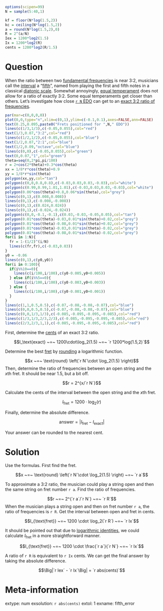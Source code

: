 ```r
options(scipen=99)
N = sample(5:40,1)

kf = floor(N*log(1.5,2))
kc = ceiling(N*log(1.5,2))
a = round(N*log(1.5,2),0)
R = 2^(a/N)
Iex = 1200*log2(1.5)
Ix = 1200*log2(R)
cents = 1200*log2(R/1.5)
```

Question
========

When the ratio between two [fundamental frequencies](https://en.wikipedia.org/wiki/Fundamental_frequency) is near 3:2, musicians call the [interval](https://en.wikipedia.org/wiki/Interval_(music)) a "[fifth](https://en.wikipedia.org/wiki/Perfect_fifth)", named from playing the first and fifth notes in a classical [diatonic scale](https://en.wikipedia.org/wiki/Diatonic_scale). Somewhat annoyingly, [equal temperament](https://en.wikipedia.org/wiki/Equal_temperament) does not allow for a ratio of exactly 3:2. Some equal temperaments get closer than others. Let's investigate how close [`r N` EDO](https://en.wikipedia.org/wiki/Equal_temperament#Various_equal_temperaments) can get to an [exact 3:2 ratio of frequencies](https://en.wikipedia.org/wiki/Just_intonation). 

```r
par(mar=c(0,0,0,0))
plot(0,0,type="n",xlim=c(0,1),ylim=c(-0.1,0.1),axes=FALSE,ann=FALSE)
text(0.25,0.095,paste0("Frets positioned for ",N," EDO"))
lines(c(1/3,1/3),c(-0.05,0.055),col="red")
text(1/3,0.07,"3:2",col="red")
lines(c(1/2,1/2),c(-0.05,0.055),col="blue")
text(1/2,0.07,"2:1",col="blue")
text(1/2,0.09,"octave",col="blue")
lines(c(0,0),c(-0.05,0.055),col="green")
text(0,0.07,"1",col="green")
theta=seq(0,2*pi,pi/100)
r = 2+cos(2*theta)+0.3*cos(theta)
xx = 1/8*r*cos(theta)+0.9
yy = 1/8*r*sin(theta)
polygon(xx,yy,col="tan")
polygon(c(0,0,0.8,0.8),c(-0.03,0.03,0.03,-0.03),col="white")
polygon(c(0.99,0.99,1.01,1.01),c(-0.03,0.03,0.03,-0.03),col="white")
polygon(0.06*cos(theta)+0.8,0.06*sin(theta),col="grey")
lines(c(0,1),c(0.008,0.008))
lines(c(0,1),c(-0.008,-0.008))
lines(c(0,1),c(0.024,0.024))
lines(c(0,1),c(-0.024,-0.024))
polygon(c(0,0,-0.1,-0.1),c(0.03,-0.03,-0.05,0.05),col="tan")
polygon(0.01*cos(theta)-0.03,0.01*sin(theta)+0.02,col="grey")
polygon(0.01*cos(theta)-0.08,0.01*sin(theta)+0.02,col="grey")
polygon(0.01*cos(theta)-0.03,0.01*sin(theta)-0.02,col="grey")
polygon(0.01*cos(theta)-0.08,0.01*sin(theta)-0.02,col="grey")
for(i in 1:N){
  fr = 1-(1/2)^(i/N)
  lines(c(fr,fr),c(-0.03,0.03))
}
y0 = -0.06
lines(c(0,1),c(y0,y0))
for(i in 0:100){
  if(i%%10==0){
    lines(c(i/100,i/100),c(y0-0.005,y0+0.005))
  } else if(i%%5==0){
    lines(c(i/100,i/100),c(y0-0.003,y0+0.003))
  } else {
    lines(c(i/100,i/100),c(y0-0.001,y0+0.001))
  }
}
lines(c(1,1,0.5,0.5),c(-0.07,-0.08,-0.08,-0.07),col="blue")
lines(c(0,0,0.5,0.5),c(-0.07,-0.08,-0.08,-0.07),col="blue")
lines(c(0,0,1/3,1/3),c(-0.085,-0.095,-0.095,-0.085),col="red")
lines(c(1/3,1/3,2/3,2/3),c(-0.085,-0.095,-0.095,-0.085),col="red")
lines(c(2/3,2/3,1,1),c(-0.085,-0.095,-0.095,-0.085),col="red")

```

First, determine the [cents]((https://en.wikipedia.org/wiki/Cent_(music))) of an exact 3:2 ratio.

$$I_\text{exact} ~=~ 1200\cdot\log_2(1.5) ~=~ `r 1200*log(1.5,2)`$$

Determine the best [fret](https://en.wikipedia.org/wiki/Fret) by [rounding](https://en.wikipedia.org/wiki/Rounding#Rounding_to_the_nearest_integer) a logarithmic function.

$$x ~=~ \text{round} \left(`r N`\cdot \log_2(1.5) \right)$$
Then, determine the ratio of frequencies between an open string and the $x$th fret. It should be near 1.5, but a bit off.

$$r = 2^{x/`r N`}$$

Calculate the cents of the interval between the open string and the $x$th fret.

$$I_{\text{fret}} = 1200 \cdot \log_2(r) $$


Finally, determine the absolute difference.

$$\text{answer} = \left|I_{\text{fret}} - I_{\text{exact}}\right|$$

Your answer can be rounded to the nearest cent.

Solution
========

Use the formulas. First find the fret.

$$x ~=~ \text{round} \left(`r N`\cdot \log_2(1.5) \right) ~=~ `r a`$$

To approximate a 3:2 ratio, the musician could play a string open and then the same string on fret number `r a`. Find the ratio of frequencies.

$$r ~=~ 2^{`r a`/`r N`} ~=~ `r R`$$
When the musician plays a string open and then on fret number `r a`, the ratio of frequencies is `r R`. Get the interval between open and fret in cents.

$$I_{\text{fret}} ~=~ 1200 \cdot \log_2(`r R`) ~=~ `r Ix`$$

It should be pointed out that due to [logarithmic identities](https://en.wikipedia.org/wiki/List_of_logarithmic_identities#Cancelling_exponentials), we could calculate $I_{\text{fret}}$ in a more straightforward manner.

$$I_{\text{fret}} ~=~ 1200 \cdot \frac{`r a`}{`r N`} ~=~ `r Ix`$$

A ratio of `r R` is equivalent to `r Ix` cents. We can get the final answer by taking the absolute difference.

$$\Big|`r Iex` - `r Ix`\Big| = `r abs(cents)`$$




Meta-information
============
extype: num
exsolution: `r abs(cents)`
extol: 1
exname: fifth_error